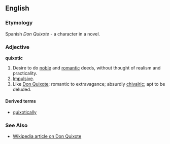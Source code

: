 ==English==
===Etymology===
Spanish ''Don Quixote'' - a character in a novel.<!-- or is it borrowed from a spanish adjective derived from the name of the character? -->

===Adjective===
'''quixotic'''

#Desire to do [[noble]] and [[romantic]] deeds, without thought of realism and practicality.
#[[Impulsive]].
#Like [[Don Quixote]]; romantic to extravagance; absurdly [[chivalric]]; apt to be deluded.

====Derived terms====
*[[quixotically]]

===See Also===
*[[w:Don Quixote|Wikipedia article on Don Quixote]]